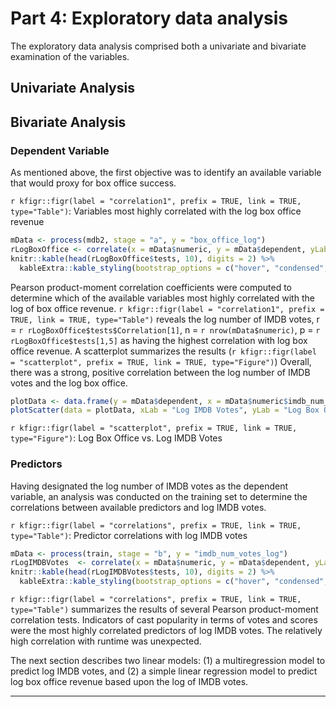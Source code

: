 # Part 4: Exploratory data analysis
The exploratory data analysis comprised both a univariate and bivariate examination of the variables.

## Univariate Analysis


## Bivariate Analysis
### Dependent Variable
As mentioned above, the first objective was to identify an available variable that would proxy for box office success. 

`r kfigr::figr(label = "correlation1", prefix = TRUE, link = TRUE, type="Table")`: Variables most highly correlated with the log  box office revenue
```r
mData <- process(mdb2, stage = "a", y = "box_office_log")
rLogBoxOffice <- correlate(x = mData$numeric, y = mData$dependent, yLab = "Log Box Office", plot = FALSE)
knitr::kable(head(rLogBoxOffice$tests, 10), digits = 2) %>%
  kableExtra::kable_styling(bootstrap_options = c("hover", "condensed", "responsive"), full_width = T, position = "center")
```

Pearson product-moment correlation coefficients were computed to determine which of the available variables most highly correlated with the log of box office revenue. `r kfigr::figr(label = "correlation1", prefix = TRUE, link = TRUE, type="Table")` reveals the  log number of IMDB votes, r = `r rLogBoxOffice$tests$Correlation[1]`, n = `r nrow(mData$numeric)`, p = `r rLogBoxOffice$tests[1,5]` as having the highest correlation with log box office revenue.  A scatterplot summarizes the results (`r kfigr::figr(label = "scatterplot", prefix = TRUE, link = TRUE, type="Figure")`) Overall, there was a strong, positive correlation between the log number of IMDB votes and the log box office.

```r
plotData <- data.frame(y = mData$dependent, x = mData$numeric$imdb_num_votes_log)
plotScatter(data = plotData, xLab = "Log IMDB Votes", yLab = "Log Box Office")
```
`r kfigr::figr(label = "scatterplot", prefix = TRUE, link = TRUE, type="Figure")`: Log Box Office vs. Log IMDB Votes

### Predictors
Having designated the log number of IMDB votes as the dependent variable, an analysis was conducted on the training set to determine the correlations between available predictors and log IMDB votes.

`r kfigr::figr(label = "correlations", prefix = TRUE, link = TRUE, type="Table")`: Predictor correlations with log IMDB votes
```r
mData <- process(train, stage = "b", y = "imdb_num_votes_log")
rLogIMDBVotes  <- correlate(x = mData$numeric, y = mData$dependent, yLab = "Log IMDB Votes", plot = FALSE)
knitr::kable(head(rLogIMDBVotes$tests, 10), digits = 2) %>%
  kableExtra::kable_styling(bootstrap_options = c("hover", "condensed", "responsive"), full_width = T, position = "center")
```
`r kfigr::figr(label = "correlations", prefix = TRUE, link = TRUE, type="Table")` summarizes the results of several Pearson product-moment correlation tests. Indicators of cast popularity in terms of votes and scores were the most highly correlated predictors of log IMDB votes. The relatively high correlation with runtime was unexpected.

The next section describes two linear models: (1) a multiregression model to predict log IMDB votes, and (2) a simple linear regression model to predict log box office revenue based upon the log of IMDB votes. 

* * *
  
